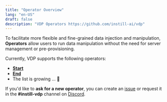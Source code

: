 ```yaml
---
title: "Operator Overview"
lang: "en-US"
draft: false
description: "VDP Operators https://github.com/instill-ai/vdp"
---
```


To facilitate more flexible and fine-grained data injection and manipulation, **Operators** allow users to run data manipulation without the need for server management or pre-provisioning.

Currently, VDP supports the following operators:

- [**Start**](start)
- [**End**](end)
- The list is growing ... 🌱

If you'd like to **ask for a new operator**, you can create an [issue](https://github.com/instill-ai/community/issues) or request it in the **#instill-vdp** channel on [Discord](https://discord.gg/sevxWsqpGh).
